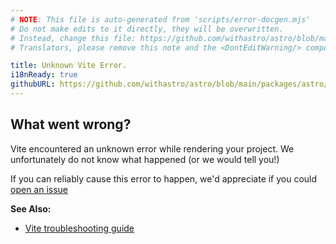 ```yaml
---
# NOTE: This file is auto-generated from 'scripts/error-docgen.mjs'
# Do not make edits to it directly, they will be overwritten.
# Instead, change this file: https://github.com/withastro/astro/blob/main/packages/astro/src/core/errors/errors-data.ts
# Translators, please remove this note and the <DontEditWarning/> component.

title: Unknown Vite Error.
i18nReady: true
githubURL: https://github.com/withastro/astro/blob/main/packages/astro/src/core/errors/errors-data.ts
---
```


<DontEditWarning />


## What went wrong?
Vite encountered an unknown error while rendering your project. We unfortunately do not know what happened (or we would tell you!)If you can reliably cause this error to happen, we'd appreciate if you could [open an issue](https://astro.build/issues/)

**See Also:**
-  [Vite troubleshooting guide](https://vitejs.dev/guide/troubleshooting.html)


